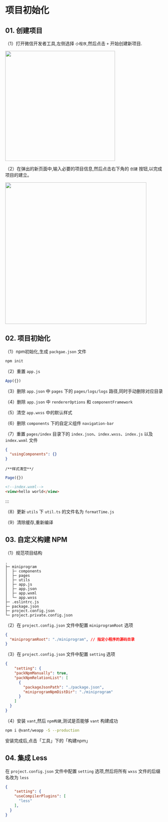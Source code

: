 # 项目初始化

## 01. 创建项目

（1）打开微信开发者工具,左侧选择 `小程序`,然后点击 `+` 开始创建新项目.

<img src="/images/miniapp/miniapp-001.png" width="350px" />

（2）在弹出的新页面中,输入必要的项目信息,然后点击右下角的 `创建` 按钮,以完成项目的建立。

<img src="/images/miniapp/miniapp-002.png" width="450px" />

## 02. 项目初始化

（1）npm初始化,生成 `packgae.json` 文件

```bash
npm init
```

（2）重置 `app.js`

```js
App({})
```

（3）删除 `app.json` 中 `pages` 下的 `pages/logs/logs` 路径,同时手动删除对应目录

（4）删除 `app.json` 中 `rendererOptions` 和 `componentFramework`

（5）清空 `app.wxss` 中的默认样式

（6）删除 `components` 下的自定义组件 `navigation-bar`

（7）重置 `pages/index` 目录下的 `index.json`、`index.wxss`、`index.js` 以及 `index.wxml` 文件



```json [index.json]
{
  "usingComponents": {}
}
```

```less [index.wxss]
/**样式清空**/
```

```ts [index.js]
Page({})
```

```html [index.wxml]
<!--index.wxml-->
<view>hello world</view>
```

:::

（8）更新 `utils` 下 `util.ts` 的文件名为 `formatTime.js`

（9）清除缓存,重新编译

## 03. 自定义构建 NPM

（1）规范项目结构

```
.
├─ miniprogram
│  ├─ components
│  ├─ pages 
│  ├─ utils 
│  ├─ app.js 
│  ├─ app.json
│  ├─ app.wxml
│  └─ app.wxss
├─ .eslintrc.js
├─ package.json
├─ project.config.json
└─ project.private.config.json
```

（2）在 `project.config.json` 文件中配置 `miniprogramRoot` 选项

```json
{
  "miniprogramRoot": "./miniprogram", // 指定小程序的源码目录
}
```

（3）在 `project.config.json` 文件中配置 `setting` 选项

```json
{
	"setting": {
    "packNpmManually": true,
    "packNpmRelationList": [
      {
        "packageJsonPath": "./package.json",
        "miniprogramNpmDistDir": "./miniprogram"
      }
    ]
  }
}
```

（4）安装 `vant`,然后 `npm构建`,测试是否能够 `vant` 构建成功

```bash
npm i @vant/weapp -S --production
```

安装完成后,点击「工具」下的「构建npm」

## 04. 集成 Less

在 `project.config.json` 文件中配置 `setting` 选项,然后将所有 `wxss` 文件的后缀名改为 `less`

```json
{
	"setting": {
    "useCompilerPlugins": [
      "less"
    ],
  }
}
```